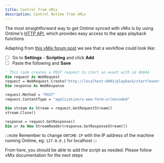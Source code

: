 ```yaml
---
title: Control from vMix
description: Control Ontime from vMix
---
```


The most straightforward way to get Ontime synced with vMix is by using Ontime's [HTTP API](/api/protocols/http), which provides easy access to the apps playback functions

Adapting from [this vMix forum post](https://forums.vmix.com/posts/t7079-http-command-midi) we see that a workflow could look like:

* [ ] Go to **Settings** - **Scripting** and click **Add**
* [ ] Paste the following and **Save**

```vb
' This code creates a POST request to start an event with id 4b044
Dim request As WebRequest
request = WebRequest.Create("http://localhost:4001/playback/start?eventId=4b044")
Dim response As WebResponse

request.Method = "POST"
request.ContentType = "application/x-www-form-urlencoded"

Dim stream As Stream = request.GetRequestStream()
stream.Close()

response = request.GetResponse()
Dim sr As New StreamReader(response.GetResponseStream())

```

:::note
Remember to change `ONTIME-IP` with the IP address of the machine running Ontime, eg: `127.0.0.1` for localhost
:::

From here, you should be able to add the script as needed. Please follow vMix documentation for the next steps
